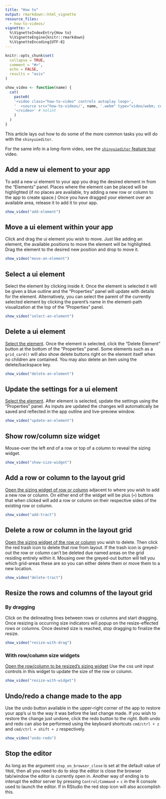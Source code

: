 ```yaml
---
title: "How to"
output: rmarkdown::html_vignette
resource_files:
  - how-to-videos/
vignette: >
  %\VignetteIndexEntry{How to}
  %\VignetteEngine{knitr::rmarkdown}
  %\VignetteEncoding{UTF-8}
---
```


```r
knitr::opts_chunk$set(
  collapse = TRUE,
  comment = "#>",
  echo = FALSE,
  results = "asis"
)

show_video <- function(name) {
  cat(
    paste0(
    '<video class="how-to-video" controls autoplay loop>',
    '  <source src="how-to-videos/', name, '.webm" type="video/webm; codecs=vp9">', # nolint
    '</video>' # nolint
    )
  )
}

```


<style>
.how-to-video {
  width: 100%;
}
</style>
This article lays out how to do some of the more common tasks you will do with the `shinyuieditor`. 

For the same info in a long-form video, see the [`shinyuieditor` feature tour](https://youtu.be/Zac1qdaYNsY) video.

## Add a new ui element to your app

To add a new ui element to your app you drag the desired element in from the "Elements" panel. Places where the element can be placed will be highlighted (if no places are available, try adding a new row or column to the app to create space.) Once you have dragged your element over an available area, release it to add it to your app. 

```r
show_video("add-element")
```


## Move a ui element within your app 

Click and drag the ui element you wish to move. Just like adding an element, the available positions to move the element will be highlighted. Drag the element to the desired new position and drop to move it. 


```r
show_video("move-an-element")
```

## Select a ui element {#select}

Select the element by clicking inside it. Once the element is selected it will be given a blue outline and the "Properties" panel will update with details for the element. Alternatively, you can select the parent of the currently selected element by clicking the parent's name in the element-path visualization at the top of the "Properties" panel.


```r
show_video("select-an-element")
```

## Delete a ui element

[Select the element](#select). Once the element is selected, click the "Delete Element" button at the bottom of the "Properties" panel. Some elements such as a `grid_card()` will also show delete buttons right on the element itself when no children are contained. You may also delete an item using the delete/backspace key.


```r
show_video("delete-an-element")
```

## Update the settings for a ui element

[Select the element](#select). After element is selected, update the settings using the "Properties" panel. As inputs are updated the changes will automatically be saved and reflected in the app outline and live-preview window. 


```r
show_video("update-an-element")
```

## Show row/column size widget {#show-size-widget}

Mouse-over the left end of a row or top of a column to reveal the sizing widget.


```r
show_video("show-size-widget")
```

## Add a row or column to the layout grid

[Open the sizing widget of row or column](#show-size-widget) adjacent to where you wish to add a new row or column. On either end of the widget will be plus (`+`) buttons that when clicked will add a row or column on their respective sides of the existing row or column.


```r
show_video("add-tract")
```

## Delete a row or column in the layout grid

[Open the sizing widget of the row or column](#show-size-widget) you wish to delete. Then click the red trash icon to delete that row from layout. If the trash icon is greyed-out the row or column can't be deleted due named areas on the grid residing entirely within it. Mousing over the greyed-out button will tell you which grid-areas these are so you can either delete them or move them to a new location. 


```r
show_video("delete-tract")
```

## Resize the rows and columns of the layout grid

### By dragging

Click on the delineating lines between rows or columns and start dragging. Once resizing is occurring size indicators will popup on the resize-effected rows or columns. Once desired size is reached, stop dragging to finalize the resize. 


```r
show_video("resize-with-drag")
```

### With row/column size widgets

[Open the row/column to be resized's sizing widget](#show-size-widget) Use the css unit input controls in this widget to update the size of the row or column. 

```r
show_video("resize-with-widget")
```


## Undo/redo a change made to the app

Use the undo button available in the upper-right corner of the app to restore your app's ui to the way it was before the last change made. If you wish to restore the change just undone, click the redo button to the right. Both undo and redo can also be performed using the keyboard shortcuts `cmd/ctrl + z` and `cmd/ctrl + shift + z` respectively. 

```r
show_video("undo-redo")
```

## Stop the editor

As long as the argument `stop_on_browser_close` is set at the default value of `TRUE`, then all you need to do to stop the editor is close the browser tab/window the editor is currently open in. Another way of ending is to interupt the editor server by pressing `Control/Command` + `c` in the R console used to launch the editor. If in RStudio the red stop icon will also accomplish this. 

